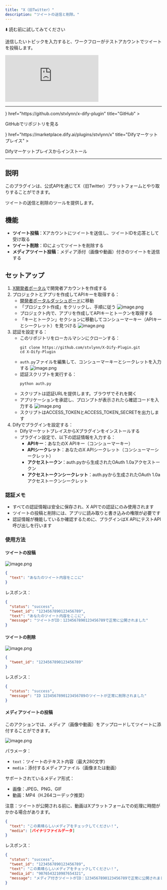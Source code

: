 ```yaml
---
title: "X（旧Twitter）"
description: "ツイートの送信と削除。"
---
```


⬇️ 読む前に試してみてください

<Callout title="使い方">送信したいトピックを入力すると、ワークフローがテストアカウントでツイートを投稿します。</Callout>

<iframe
 src="https://instance.hellodify.com/chatbot/PiSEbSPbx294M0UQ"
 style={{
   width: '100%',
   minHeight: '500px'
 }}
 frameBorder="0"
 allow="microphone">
</iframe>

---

<Cards>
  <Card 
    icon={<i className="ri-github-fill" />} 
    href="https://github.com/stvlynn/x-dify-plugin" 
    title="GitHub"
  >
  <p>GitHubでリポジトリを見る</p>
  </Card>
  <Card 
    icon={<i className="ri-store-2-line" />} 
    href="https://marketplace.dify.ai/plugins/stvlynn/x" 
    title="Difyマーケットプレイス"
  >
  <p>Difyマーケットプレイスからインストール</p>
  </Card>
</Cards>

---

## 説明

このプラグインは、公式APIを通じてX（旧Twitter）プラットフォームとやり取りすることができます。

ツイートの送信と削除のツールを提供します。

## 機能

- **ツイート投稿**：Xアカウントにツイートを送信し、ツイートIDを応答として受け取る
- **ツイート削除**：IDによってツイートを削除する
- **メディアツイート投稿**：メディア添付（画像や動画）付きのツイートを送信する

## セットアップ

1. [X開発者ポータル](https://developer.twitter.com/)で開発者アカウントを作成する
2. プロジェクトとアプリを作成してAPIキーを取得する：
   - [開発者ポータルダッシュボード](https://developer.twitter.com/en/portal/dashboard)に移動
   - 「プロジェクト作成」をクリックし、手順に従う
   ![image.png](https://s2.loli.net/2025/05/15/TXPEe3tQmszhSfK.png)
   - プロジェクト内で、アプリを作成してAPIキーとトークンを取得する
   - 「キーとトークン」セクションに移動してコンシューマーキー（APIキーとシークレット）を見つける
   ![image.png](https://s2.loli.net/2025/05/15/u8RxPvQoYVfDksr.png)
3. 認証を設定する：
   - このリポジトリをローカルマシンにクローンする：
     ```
     git clone https://github.com/stvlynn/X-Dify-Plugin.git
     cd X-Dify-Plugin
     ```
   - `auth.py`ファイルを編集して、コンシューマーキーとシークレットを入力する
   ![image.png](https://s2.loli.net/2025/05/15/XGa6fQjeI7HTsck.png)
   - 認証スクリプトを実行する：
     ```
     python auth.py
     ```
   - スクリプトは認証URLを提供します。ブラウザでそれを開く
   - アプリケーションを承認し、プロンプトが表示されたら確認コードを入力する
   ![image.png](https://s2.loli.net/2025/05/15/UJPdYHaqThkAQnR.png)
   - スクリプトはACCESS_TOKENとACCESS_TOKEN_SECRETを出力します
4. Difyでプラグインを設定する：
   - DifyマーケットプレイスからXプラグインをインストールする
   - プラグイン設定で、以下の認証情報を入力する：
     - **APIキー**：あなたのX APIキー（コンシューマーキー）
     - **APIシークレット**：あなたのX APIシークレット（コンシューマーシークレット）
     - **アクセストークン**：auth.pyから生成されたOAuth 1.0aアクセストークン
     - **アクセストークンシークレット**：auth.pyから生成されたOAuth 1.0aアクセストークンシークレット

### 認証メモ

- すべての認証情報は安全に保存され、X APIでの認証にのみ使用されます
- ツイートの投稿と削除には、アプリに読み取りと書き込みの権限が必要です
- 認証情報が機能しているか確認するために、プラグインはX APIにテストAPI呼び出しを行います

### 使用方法

#### ツイートの投稿

![image.png](https://s2.loli.net/2025/05/15/QgHeYb6BGDUFipL.png)

```json
{
  "text": "あなたのツイート内容をここに"
}
```

レスポンス：
```json
{
  "status": "success",
  "tweet_id": "1234567890123456789",
  "text": "あなたのツイート内容をここに",
  "message": "ツイートがID：1234567890123456789で正常に公開されました"
}
```

#### ツイートの削除

![image.png](https://s2.loli.net/2025/05/15/u3vP9NWbkflzH8x.png)

```json
{
  "tweet_id": "1234567890123456789"
}
```

レスポンス：
```json
{
  "status": "success",
  "message": "ID 1234567890123456789のツイートが正常に削除されました"
}
```

#### メディアツイートの投稿

このアクションでは、メディア（画像や動画）をアップロードしてツイートに添付することができます。

![image.png](https://s2.loli.net/2025/05/15/dgBr9VzOMQota6y.png)

パラメータ：
- `text`：ツイートのテキスト内容（最大280文字）
- `media`：添付するメディアファイル（画像または動画）

サポートされているメディア形式：
- 画像：JPEG、PNG、GIF
- 動画：MP4（H.264コーデック推奨）

注意：ツイートが公開される前に、動画はXプラットフォームでの処理に時間がかかる場合があります。

```json
{
  "text": "この素晴らしいメディアをチェックしてください！",
  "media": [バイナリファイルデータ]
}
```

レスポンス：
```json
{
  "status": "success",
  "tweet_id": "1234567890123456789",
  "text": "この素晴らしいメディアをチェックしてください！",
  "media_id": "9876543210987654321",
  "message": "メディア付きツイートがID：1234567890123456789で正常に公開されました"
}
```

